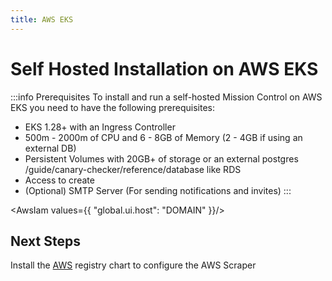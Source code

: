 ```yaml
---
title: AWS EKS
---
```



# Self Hosted Installation on AWS EKS

:::info Prerequisites
To install and run a self-hosted Mission Control on AWS EKS you need to have the following prerequisites:

- EKS 1.28+ with an Ingress Controller
- 500m - 2000m of CPU and 6 - 8GB of Memory (2 - 4GB if using an external DB)
- Persistent Volumes with 20GB+ of storage or an external postgres /guide/canary-checker/reference/database like RDS
- Access to create
- (Optional) SMTP Server (For sending notifications and invites)
:::

<AwsIam values={{
  "global.ui.host": "DOMAIN"
}}/>



## Next Steps

Install the [AWS](/registry/aws) registry chart to configure the AWS Scraper
